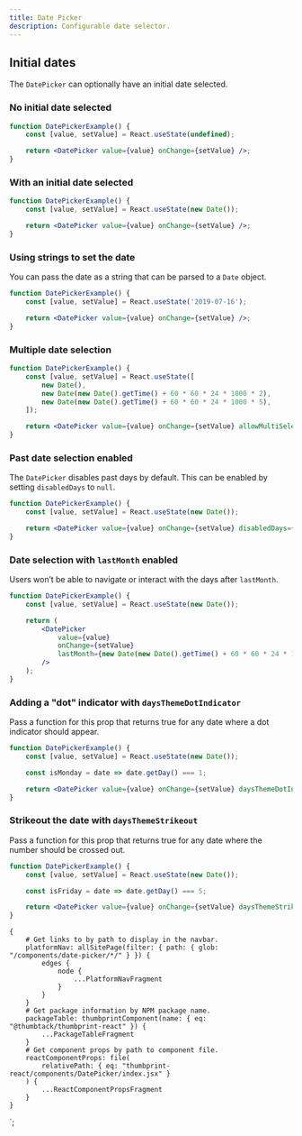 ```yaml
---
title: Date Picker
description: Configurable date selector.
---
```



<ComponentHeader data={props.data} />

## Initial dates

The `DatePicker` can optionally have an initial date selected.

### No initial date selected

```jsx
function DatePickerExample() {
    const [value, setValue] = React.useState(undefined);

    return <DatePicker value={value} onChange={setValue} />;
}
```

### With an initial date selected

```jsx
function DatePickerExample() {
    const [value, setValue] = React.useState(new Date());

    return <DatePicker value={value} onChange={setValue} />;
}
```

### Using strings to set the date

You can pass the date as a string that can be parsed to a `Date` object.

```jsx
function DatePickerExample() {
    const [value, setValue] = React.useState('2019-07-16');

    return <DatePicker value={value} onChange={setValue} />;
}
```

### Multiple date selection

```jsx
function DatePickerExample() {
    const [value, setValue] = React.useState([
        new Date(),
        new Date(new Date().getTime() + 60 * 60 * 24 * 1000 * 2),
        new Date(new Date().getTime() + 60 * 60 * 24 * 1000 * 5),
    ]);

    return <DatePicker value={value} onChange={setValue} allowMultiSelection />;
}
```

### Past date selection enabled

The `DatePicker` disables past days by default. This can be enabled by setting `disabledDays` to `null`.

```jsx
function DatePickerExample() {
    const [value, setValue] = React.useState(new Date());

    return <DatePicker value={value} onChange={setValue} disabledDays={null} />;
}
```

### Date selection with `lastMonth` enabled

Users won’t be able to navigate or interact with the days after `lastMonth`.

```jsx
function DatePickerExample() {
    const [value, setValue] = React.useState(new Date());

    return (
        <DatePicker
            value={value}
            onChange={setValue}
            lastMonth={new Date(new Date().getTime() + 60 * 60 * 24 * 1000 * 60)}
        />
    );
}
```

### Adding a "dot" indicator with `daysThemeDotIndicator`

Pass a function for this prop that returns true for any date where a dot indicator should appear.

```jsx
function DatePickerExample() {
    const [value, setValue] = React.useState(new Date());

    const isMonday = date => date.getDay() === 1;

    return <DatePicker value={value} onChange={setValue} daysThemeDotIndicator={isMonday} />;
}
```

### Strikeout the date with `daysThemeStrikeout`

Pass a function for this prop that returns true for any date where the number should be crossed out.

```jsx
function DatePickerExample() {
    const [value, setValue] = React.useState(new Date());

    const isFriday = date => date.getDay() === 5;

    return <DatePicker value={value} onChange={setValue} daysThemeStrikeout={isFriday} />;
}
```

<ComponentFooter data={props.data} />

    {
        # Get links to by path to display in the navbar.
        platformNav: allSitePage(filter: { path: { glob: "/components/date-picker/*/" } }) {
            edges {
                node {
                    ...PlatformNavFragment
                }
            }
        }
        # Get package information by NPM package name.
        packageTable: thumbprintComponent(name: { eq: "@thumbtack/thumbprint-react" }) {
            ...PackageTableFragment
        }
        # Get component props by path to component file.
        reactComponentProps: file(
            relativePath: { eq: "thumbprint-react/components/DatePicker/index.jsx" }
        ) {
            ...ReactComponentPropsFragment
        }
    }
`;
